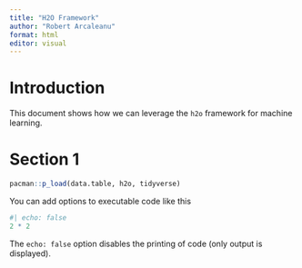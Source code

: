 ```yaml
---
title: "H2O Framework"
author: "Robert Arcaleanu"
format: html
editor: visual
---
```


# Introduction

This document shows how we can leverage the `h2o` framework for machine learning.

# Section 1

```r
pacman::p_load(data.table, h2o, tidyverse)
```

You can add options to executable code like this

```r
#| echo: false
2 * 2
```

The `echo: false` option disables the printing of code (only output is displayed).

